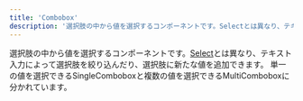 ```yaml
---
title: 'Combobox'
description: '選択肢の中から値を選択するコンポーネントです。Selectとは異なり、テキスト入力によって選択肢を絞り込んだり、選択肢に新たな値を追加できます。単一の値を選択できる SingleCombobox と複数の値を選択できる MultiCombobox に分かれています。'
---
```


選択肢の中から値を選択するコンポーネントです。[Select](/products/components/select/)とは異なり、テキスト入力によって選択肢を絞り込んだり、選択肢に新たな値を追加できます。
単一の値を選択できるSingleComboboxと複数の値を選択できるMultiComboboxに分かれています。

<PageIndex basePath="/products/components/combo-box/" />
